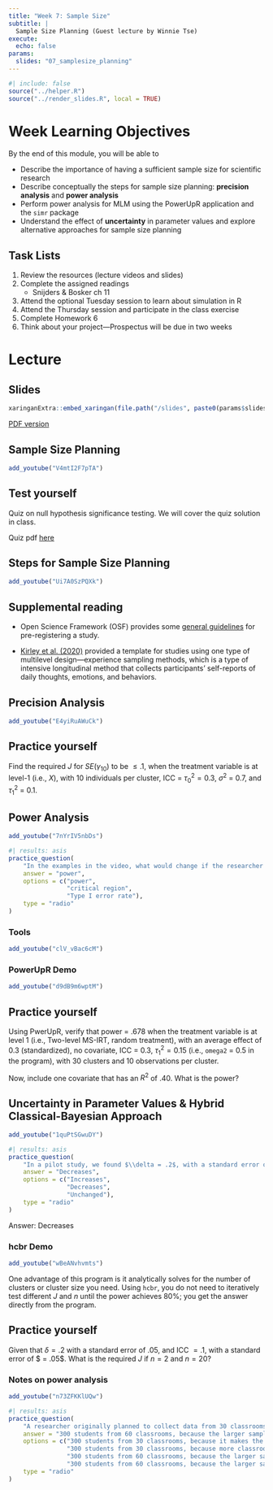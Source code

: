 ```yaml
---
title: "Week 7: Sample Size"
subtitle: |
  Sample Size Planning (Guest lecture by Winnie Tse)
execute:
  echo: false
params:
  slides: "07_samplesize_planning"
---
```


```r
#| include: false
source("../helper.R")
source("../render_slides.R", local = TRUE)
```

# Week Learning Objectives

By the end of this module, you will be able to

- Describe the importance of having a sufficient sample size for scientific research
- Describe conceptually the steps for sample size planning: **precision analysis** and **power analysis**
- Perform power analysis for MLM using the PowerUpR application and the `simr` package
- Understand the effect of **uncertainty** in parameter values and explore alternative approaches for sample size planning

## Task Lists

1. Review the resources (lecture videos and slides)
2. Complete the assigned readings
    * Snijders & Bosker ch 11
3. Attend the optional Tuesday session to learn about simulation in R
4. Attend the Thursday session and participate in the class exercise
4. Complete Homework 6
5. Think about your project---Prospectus will be due in two weeks

# Lecture

## Slides

```r
xaringanExtra::embed_xaringan(file.path("/slides", paste0(params$slides, ".html")))
```

[PDF version](`r file.path("/slides", paste0(params$slides, ".pdf"))`){target="_blank"}

::: {.panel-tabset}

## Sample Size Planning

```r
add_youtube("V4mtI2F7pTA")
```

::: {.callout-important}

## Test yourself

Quiz on null hypothesis significance testing. We will cover the quiz solution in class.

Quiz pdf [here](week13_quiz.pdf)

:::

## Steps for Sample Size Planning

```r
add_youtube("Ui7A0SzPQXk")
```

::: {.callout-tip icon=false}

## Supplemental reading

* Open Science Framework (OSF) provides some [general guidelines](https://help.osf.io/hc/en-us/articles/360021390833-Preregistration) for pre-registering a study.

* [Kirley et al. (2020)](https://lirias.kuleuven.be/retrieve/572678) provided a template for studies using one type of multilevel design---experience sampling methods, which is a type of intensive longitudinal method that collects participants' self-reports of daily thoughts, emotions, and behaviors.

:::

## Precision Analysis

```r
add_youtube("E4yiRuAWuCk")
```

::: {.callout-tip icon=false}

## Practice yourself

Find the required $J$ for $SE(\gamma_{10})$ to be $\leq .1$, when the treatment variable is at level-1 (i.e., $X$), with 10 individuals per cluster, ICC = $\tau^2_0 = 0.3$, $\sigma^2$ = 0.7, and $\tau^2_1$ = 0.1.

:::

## Power Analysis

```r
add_youtube("7nYrIV5nbDs")
```

```r
#| results: asis
practice_question(
    "In the examples in the video, what would change if the researcher assumes a larger effect under the alternative hypothesis?",
    answer = "power",
    options = c("power",
                "critical region",
                "Type I error rate"),
    type = "radio"
)
```

### Tools

```r
add_youtube("clV_vBac6cM")
```

### PowerUpR Demo

```r
add_youtube("d9dB9m6wptM")
```

::: {.callout-tip icon=false}

## Practice yourself

Using PwerUpR, verify that power = .678 when the treatment variable is at level 1 (i.e., Two-level MS-IRT, random treatment), with an average effect of 0.3 (standardized), no covariate, ICC = 0.3, $\tau^2_1 = 0.15$ (i.e., `omega2` = 0.5 in the program), with 30 clusters and 10 observations per cluster.

Now, include one covariate that has an $R^2$ of .40. What is the power?

:::

## Uncertainty in Parameter Values & Hybrid Classical-Bayesian Approach

```r
add_youtube("1quPtSGwuDY")
```

```r
#| results: asis
practice_question(
    "In a pilot study, we found $\\delta = .2$, with a standard error of $.05$, and ICC = .1, with a standard error of .05. We use the information $\\delta = .2$ and ICC = .1 to determine the number of clusters, and the program suggests us to have 116 clusters. If we employ 116 clusters in our study, what will happen to the power?",
    answer = "Decreases",
    options = c("Increases",
                "Decreases",
                "Unchanged"),
    type = "radio"
)
```

Answer: Decreases

### hcbr Demo

```r
add_youtube("wBeANvhvmts")
```

One advantage of this program is it analytically solves for the number of clusters or cluster size you need. Using `hcbr`, you do not need to iteratively test different $J$ and $n$ until the power achieves 80%; you get the answer directly from the program.

::: {.callout-tip icon=false}

## Practice yourself

Given that $\delta = .2$ with a standard error of $.05$, and ICC $= .1$, with a standard error of $ = .05$. What is the required $J$ if $n = 2$ and $n = 20$?

:::

### Notes on power analysis

```r
add_youtube("n73ZFKKlUQw")
```

```r
#| results: asis
practice_question(
    "A researcher originally planned to collect data from 30 classrooms with 5 students per classroom, but then found out the study was underpowered. He can collect data from 150 more students. Would it be more beneficial to make it 300 students from 30 classrooms or 300 students from 60 classrooms? Why?",
    answer = "300 students from 60 classrooms, because the larger sample size for the classroom level gives more power for level-2 coefficients",
    options = c("300 students from 30 classrooms, because it makes the cluster size larger",
                "300 students from 30 classrooms, because more classrooms increase the noise in the data",
                "300 students from 60 classrooms, because the larger sample size for the classroom level makes $\\tau^2_0$ smaller",
                "300 students from 60 classrooms, because the larger sample size for the classroom level gives more power for level-2 coefficients"),
    type = "radio"
)
```

:::